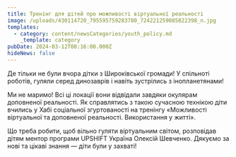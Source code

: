 ```yaml
---
title: Тренінг для дітей про можливості віртуальної реальності
image: /uploads/430114720_795595759283780_724221259085822398_n.jpg
templates:
  - category: content/newsCategories/youth_policy.md
    _template: category
pubDate: 2024-03-12T08:16:00.000Z
hideNews: false
---
```


Де тільки не були вчора дітки з Широківської громади! У спільноті роботів, гуляли серед динозаврів і навіть зустрілись з інопланетянами!

Ми не маримо! Всі ці локації вони відвідали завдяки окулярам доповненої реальності. Як справлятись з такою сучасною технікою діти вчились у Хабі соціальної згуртованості на тренінгу «Можливості віртуальної та доповненої реальності. Використання у житті».

Що треба робити, щоб вільно гуляти віртуальним світом, розповідав дітям ментор програми UPSHIFT Україна Олексій Шевченко. Дякуємо за нові та цікаві знання — діти були у захваті! 
